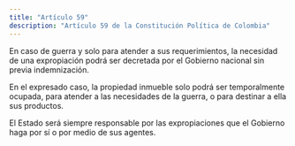 ```yaml
---
title: "Artículo 59"
description: "Artículo 59 de la Constitución Política de Colombia"
---
```

En caso de guerra y solo para
atender a sus requerimientos, la necesidad de una
expropiación podrá ser decretada por el Gobierno
nacional sin previa indemnización.

En el expresado caso, la propiedad inmueble
solo podrá ser temporalmente ocupada, para atender a las necesidades de la guerra, o para destinar
a ella sus productos.

El Estado será siempre responsable por las
expropiaciones que el Gobierno haga por sí o por
medio de sus agentes.